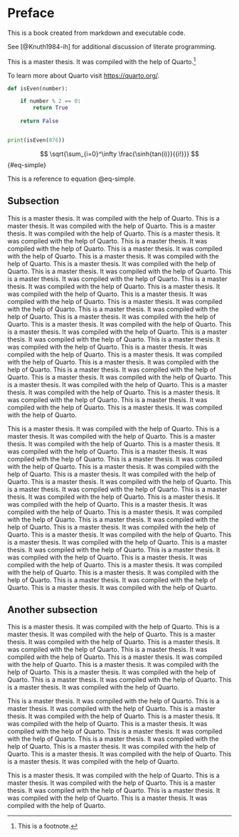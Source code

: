 # Preface {.unnumbered}

This is a book created from markdown and executable code.

See [@Knuth1984-ih] for additional discussion of literate programming.

[^1]: This is a footnote.

This is a master thesis. It was compiled with the help of Quarto.[^1]

To learn more about Quarto visit <https://quarto.org/>.


```python

def isEven(number):

    if number % 2 == 0:
        return True
    
    return False


print(isEven(876))

```

$$
\sqrt{\sum_{i=0}^\infty \frac{\sinh{tan(i)}}{{i!}}}
$$ {#eq-simple}

This is a reference to equation @eq-simple.

## Subsection

This is a master thesis. It was compiled with the help of Quarto. This is a master thesis. It was compiled with the help of Quarto. This is a master thesis. It was compiled with the help of Quarto. This is a master thesis. It was compiled with the help of Quarto. This is a master thesis. It was compiled with the help of Quarto. This is a master thesis. It was compiled with the help of Quarto. This is a master thesis. It was compiled with the help of Quarto. This is a master thesis. It was compiled with the help of Quarto. This is a master thesis. It was compiled with the help of Quarto. This is a master thesis. It was compiled with the help of Quarto. This is a master thesis. It was compiled with the help of Quarto. This is a master thesis. It was compiled with the help of Quarto. This is a master thesis. It was compiled with the help of Quarto. This is a master thesis. It was compiled with the help of Quarto. This is a master thesis. It was compiled with the help of Quarto. This is a master thesis. It was compiled with the help of Quarto. This is a master thesis. It was compiled with the help of Quarto. This is a master thesis. It was compiled with the help of Quarto. This is a master thesis. It was compiled with the help of Quarto. This is a master thesis. It was compiled with the help of Quarto. This is a master thesis. It was compiled with the help of Quarto. This is a master thesis. It was compiled with the help of Quarto. This is a master thesis. It was compiled with the help of Quarto. This is a master thesis. It was compiled with the help of Quarto. This is a master thesis. It was compiled with the help of Quarto. This is a master thesis. It was compiled with the help of Quarto. This is a master thesis. It was compiled with the help of Quarto. This is a master thesis. It was compiled with the help of Quarto. This is a master thesis. It was compiled with the help of Quarto. This is a master thesis. It was compiled with the help of Quarto. 

This is a master thesis. It was compiled with the help of Quarto. This is a master thesis. It was compiled with the help of Quarto. This is a master thesis. It was compiled with the help of Quarto. This is a master thesis. It was compiled with the help of Quarto. This is a master thesis. It was compiled with the help of Quarto. This is a master thesis. It was compiled with the help of Quarto. This is a master thesis. It was compiled with the help of Quarto. This is a master thesis. It was compiled with the help of Quarto. This is a master thesis. It was compiled with the help of Quarto. This is a master thesis. It was compiled with the help of Quarto. This is a master thesis. It was compiled with the help of Quarto. This is a master thesis. It was compiled with the help of Quarto. This is a master thesis. It was compiled with the help of Quarto. This is a master thesis. It was compiled with the help of Quarto. This is a master thesis. It was compiled with the help of Quarto. This is a master thesis. It was compiled with the help of Quarto. This is a master thesis. It was compiled with the help of Quarto. This is a master thesis. It was compiled with the help of Quarto. This is a master thesis. It was compiled with the help of Quarto. This is a master thesis. It was compiled with the help of Quarto. This is a master thesis. It was compiled with the help of Quarto. This is a master thesis. It was compiled with the help of Quarto. This is a master thesis. It was compiled with the help of Quarto. This is a master thesis. It was compiled with the help of Quarto. This is a master thesis. It was compiled with the help of Quarto. 

## Another subsection

This is a master thesis. It was compiled with the help of Quarto. This is a master thesis. It was compiled with the help of Quarto. This is a master thesis. It was compiled with the help of Quarto. This is a master thesis. It was compiled with the help of Quarto. This is a master thesis. It was compiled with the help of Quarto. This is a master thesis. It was compiled with the help of Quarto. This is a master thesis. It was compiled with the help of Quarto. This is a master thesis. It was compiled with the help of Quarto. This is a master thesis. It was compiled with the help of Quarto. This is a master thesis. It was compiled with the help of Quarto. 

This is a master thesis. It was compiled with the help of Quarto. This is a master thesis. It was compiled with the help of Quarto. This is a master thesis. It was compiled with the help of Quarto. This is a master thesis. It was compiled with the help of Quarto. This is a master thesis. It was compiled with the help of Quarto. This is a master thesis. It was compiled with the help of Quarto. This is a master thesis. It was compiled with the help of Quarto. This is a master thesis. It was compiled with the help of Quarto. This is a master thesis. It was compiled with the help of Quarto. This is a master thesis. It was compiled with the help of Quarto. 

This is a master thesis. It was compiled with the help of Quarto. This is a master thesis. It was compiled with the help of Quarto. This is a master thesis. It was compiled with the help of Quarto. This is a master thesis. It was compiled with the help of Quarto. This is a master thesis. It was compiled with the help of Quarto. 